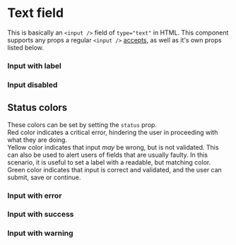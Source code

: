 
<Meta title="Forms|TextField" component={TextField} />

# Text field

This is basically an `<input />` field of `type="text"` in HTML.
This component supports any props a regular `<input />` [accepts](https://www.w3schools.com/tags/tag_input.asp), as well as it's own props listed below.

<Preview>
  <Story name="Plain">
    <TextField placeholder={'Search...'} />
  </Story>
</Preview>

<Props of={TextField} />

### Input with label

<Preview>
  <Story name="With Label">
    <TextField placeholder={'Search...'} label="Label" />
  </Story>
</Preview>

### Input disabled

<Preview>
  <Story name="Disabled">
    <TextField defaultValue="disabled" disabled />
  </Story>
</Preview>

## Status colors

These colors can be set by setting the `status` prop.  
Red color indicates a critical error, hindering the user in proceeding with what they are doing.  
Yellow color indicates that input _may_ be wrong, but is not validated.
This can also be used to alert users of fields that are usually faulty.
In this scenario, it is useful to set a label with a readable, but matching color.  
Green color indicates that input is correct and validated, and the user can submit, save or continue.

### Input with error

<Preview>
  <Story name="With Error">
    <TextField defaultValue={'Not an email'} type="email" pattern=".+@.+" required errorMessage="Not an email" />
  </Story>
</Preview>

### Input with success

<Preview>
  <Story name="With Success">
    <TextField defaultValue="Correct input" status="success" />
  </Story>
</Preview>

### Input with warning

<Preview>
  <Story name="With Warning">
    <TextField placeholder="This field is prone to errors" status="warning" />
  </Story>
</Preview>
